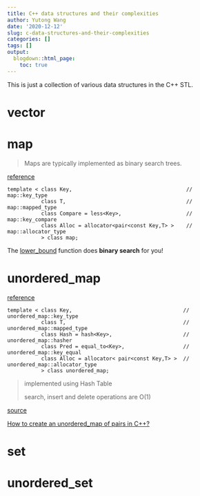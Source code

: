 ```yaml
---
title: C++ data structures and their complexities
author: Yutong Wang
date: '2020-12-12'
slug: c-data-structures-and-their-complexities
categories: []
tags: []
output:
  blogdown::html_page:
    toc: true
---
```


This is just a collection of various data structures in the C++ STL.


# vector

# map

> Maps are typically implemented as binary search trees.

[reference](http://www.cplusplus.com/reference/map/map/)
```
template < class Key,                                     // map::key_type
           class T,                                       // map::mapped_type
           class Compare = less<Key>,                     // map::key_compare
           class Alloc = allocator<pair<const Key,T> >    // map::allocator_type
           > class map;
```

The [lower_bound](https://www.cplusplus.com/reference/map/map/lower_bound/) function does **binary search** for you!




# unordered_map
[reference](http://www.cplusplus.com/reference/unordered_map/unordered_map/)
```
template < class Key,                                    // unordered_map::key_type
           class T,                                      // unordered_map::mapped_type
           class Hash = hash<Key>,                       // unordered_map::hasher
           class Pred = equal_to<Key>,                   // unordered_map::key_equal
           class Alloc = allocator< pair<const Key,T> >  // unordered_map::allocator_type
           > class unordered_map;
```


> implemented using Hash Table
>
> search, insert and delete operations are O(1) 

[source](https://www.geeksforgeeks.org/unordered_map-in-cpp-stl/#:~:text=Map%20is%20implemented%20as%20balanced,O(1)%20on%20average.&text=A%20lot%20of%20function%20are%20available%20which%20work%20on%20unordered_map.)


[How to create an unordered_map of pairs in C++?](https://www.geeksforgeeks.org/how-to-create-an-unordered_map-of-pairs-in-c/)




# set

# unordered_set